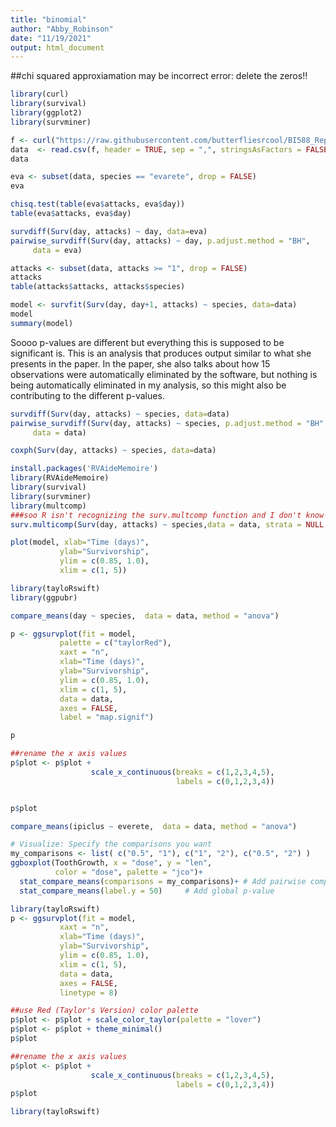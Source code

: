 ```yaml
---
title: "binomial"
author: "Abby_Robinson"
date: "11/19/2021"
output: html_document
---
```

##chi squared approxiamation may be incorrect error: delete the zeros!!

```r
library(curl)
library(survival)
library(ggplot2)
library(survminer)
```

```r
f <- curl("https://raw.githubusercontent.com/butterfliesrcool/BI588_Replication_Assignment/main/Adelpha2016_binomial.csv")
data  <- read.csv(f, header = TRUE, sep = ",", stringsAsFactors = FALSE)
data
```

```r
eva <- subset(data, species == "evarete", drop = FALSE)
eva

chisq.test(table(eva$attacks, eva$day))
table(eva$attacks, eva$day)

survdiff(Surv(day, attacks) ~ day, data=eva)
pairwise_survdiff(Surv(day, attacks) ~ day, p.adjust.method = "BH",
     data = eva)
```


```r
attacks <- subset(data, attacks >= "1", drop = FALSE)
attacks
table(attacks$attacks, attacks$species)
```

```r
model <- survfit(Surv(day, day+1, attacks) ~ species, data=data)
model
summary(model)
```
Soooo p-values are different but everything this is supposed to be significant is. This is an analysis that produces output similar to what she presents in the paper. In the paper, she also talks about how 15 observations were automatically eliminated by the software, but nothing is being automatically eliminated in my analysis, so this might also be contributing to the different p-values. 
```r
survdiff(Surv(day, attacks) ~ species, data=data)
pairwise_survdiff(Surv(day, attacks) ~ species, p.adjust.method = "BH",
     data = data)
```

```r
coxph(Surv(day, attacks) ~ species, data=data)

```



```r
install.packages('RVAideMemoire')
library(RVAideMemoire)
library(survival)
library(survminer)
library(multcomp)
###soo R isn't recognizing the surv.multcomp function and I don't know why
surv.multicomp(Surv(day, attacks) ~ species,data = data, strata = NULL, type = "coxph", p.method = "fdr")
```


```r
plot(model, xlab="Time (days)", 
           ylab="Survivorship",
           ylim = c(0.85, 1.0), 
           xlim = c(1, 5))
```

```r
library(tayloRswift)
library(ggpubr)

compare_means(day ~ species,  data = data, method = "anova")

p <- ggsurvplot(fit = model, 
           palette = c("taylorRed"),
           xaxt = "n",
           xlab="Time (days)", 
           ylab="Survivorship",
           ylim = c(0.85, 1.0), 
           xlim = c(1, 5),  
           data = data, 
           axes = FALSE, 
           label = "map.signif")

p

##rename the x axis values 
p$plot <- p$plot + 
                  scale_x_continuous(breaks = c(1,2,3,4,5),
                                     labels = c(0,1,2,3,4))


p$plot
```
```r
compare_means(ipiclus ~ everete,  data = data, method = "anova")

# Visualize: Specify the comparisons you want
my_comparisons <- list( c("0.5", "1"), c("1", "2"), c("0.5", "2") )
ggboxplot(ToothGrowth, x = "dose", y = "len",
          color = "dose", palette = "jco")+ 
  stat_compare_means(comparisons = my_comparisons)+ # Add pairwise comparisons p-value
  stat_compare_means(label.y = 50)     # Add global p-value
```


```r
library(tayloRswift)
p <- ggsurvplot(fit = model, 
           xaxt = "n",
           xlab="Time (days)", 
           ylab="Survivorship",
           ylim = c(0.85, 1.0), 
           xlim = c(1, 5),  
           data = data, 
           axes = FALSE, 
           linetype = 8)

##use Red (Taylor's Version) color palette 
p$plot <- p$plot + scale_color_taylor(palette = "lover")
p$plot <- p$plot + theme_minimal()
p$plot

##rename the x axis values 
p$plot <- p$plot + 
                  scale_x_continuous(breaks = c(1,2,3,4,5),
                                     labels = c(0,1,2,3,4))
p$plot


```

```r
library(tayloRswift)
```
